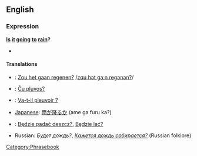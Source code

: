 ==English==
===Expression===
'''[[Is]] [[it]] [[going]] [[to]] [[rain]]?'''
*{{audio|en-us-is-it-going-to-rain.ogg|Audio (US)}}

====Translations====

*{{nl}}: [[Zou het gaan regenen?]] /[[media:Zou_het_gaan_regenen.ogg|zɑʊ hət gaːn regənən?]]/
*{{eo}}: [[Ĉu pluvos?]]
*{{fr}}: [[Va-t-il pleuvoir ?]]
*[[Japanese]]: [[雨が降るか]] (ame ga furu ka?)
*{{pl}}: [[Będzie padać deszcz?]], [[Będzie lać?]]
*Russian: ''Будет дождь?'', ''[[Кажется дождь собирается?]]'' (Russian folklore)
[[Category:Phrasebook]]